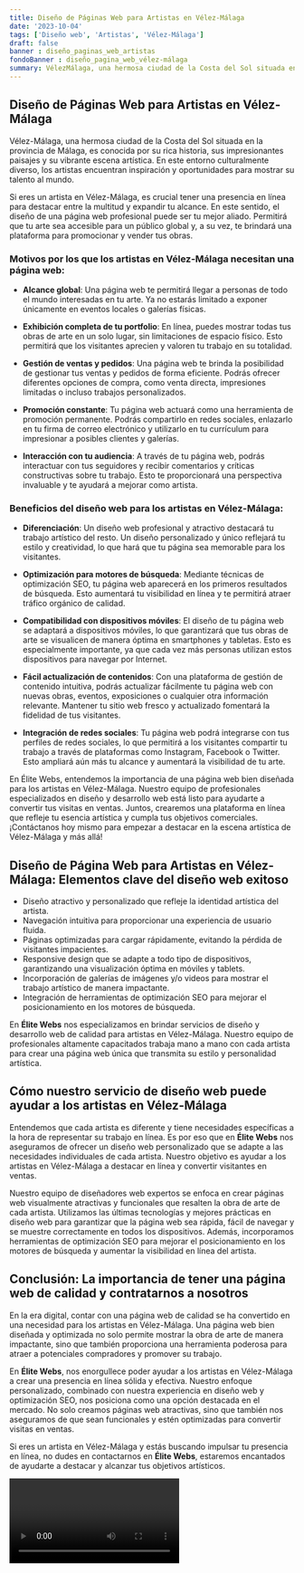```yaml
---
title: Diseño de Páginas Web para Artistas en Vélez-Málaga
date: '2023-10-04'
tags: ['Diseño web', 'Artistas', 'Vélez-Málaga']
draft: false
banner : diseño_paginas_web_artistas
fondoBanner : diseño_pagina_web_vélez-málaga
summary: VélezMálaga, una hermosa ciudad de la Costa del Sol situada en la provincia de Málaga, es conocida por su rica historia, sus impresionantes paisajes y su vibrante escena artística. En este entorno culturalmente diverso, los artistas encuentran inspiración y oportunidades para mostrar su talento al mundo.
---
```


## Diseño de Páginas Web para Artistas en Vélez-Málaga

Vélez-Málaga, una hermosa ciudad de la Costa del Sol situada en la provincia de Málaga, es conocida por su rica historia, sus impresionantes paisajes y su vibrante escena artística. En este entorno culturalmente diverso, los artistas encuentran inspiración y oportunidades para mostrar su talento al mundo.

Si eres un artista en Vélez-Málaga, es crucial tener una presencia en línea para destacar entre la multitud y expandir tu alcance. En este sentido, el diseño de una página web profesional puede ser tu mejor aliado. Permitirá que tu arte sea accesible para un público global y, a su vez, te brindará una plataforma para promocionar y vender tus obras.

### Motivos por los que los artistas en Vélez-Málaga necesitan una página web:

- **Alcance global**: Una página web te permitirá llegar a personas de todo el mundo interesadas en tu arte. Ya no estarás limitado a exponer únicamente en eventos locales o galerías físicas.

- **Exhibición completa de tu portfolio**: En línea, puedes mostrar todas tus obras de arte en un solo lugar, sin limitaciones de espacio físico. Esto permitirá que los visitantes aprecien y valoren tu trabajo en su totalidad.

- **Gestión de ventas y pedidos**: Una página web te brinda la posibilidad de gestionar tus ventas y pedidos de forma eficiente. Podrás ofrecer diferentes opciones de compra, como venta directa, impresiones limitadas o incluso trabajos personalizados.

- **Promoción constante**: Tu página web actuará como una herramienta de promoción permanente. Podrás compartirlo en redes sociales, enlazarlo en tu firma de correo electrónico y utilizarlo en tu currículum para impresionar a posibles clientes y galerías.

- **Interacción con tu audiencia**: A través de tu página web, podrás interactuar con tus seguidores y recibir comentarios y críticas constructivas sobre tu trabajo. Esto te proporcionará una perspectiva invaluable y te ayudará a mejorar como artista.

### Beneficios del diseño web para los artistas en Vélez-Málaga:

- **Diferenciación**: Un diseño web profesional y atractivo destacará tu trabajo artístico del resto. Un diseño personalizado y único reflejará tu estilo y creatividad, lo que hará que tu página sea memorable para los visitantes.

- **Optimización para motores de búsqueda**: Mediante técnicas de optimización SEO, tu página web aparecerá en los primeros resultados de búsqueda. Esto aumentará tu visibilidad en línea y te permitirá atraer tráfico orgánico de calidad.

- **Compatibilidad con dispositivos móviles**: El diseño de tu página web se adaptará a dispositivos móviles, lo que garantizará que tus obras de arte se visualicen de manera óptima en smartphones y tabletas. Esto es especialmente importante, ya que cada vez más personas utilizan estos dispositivos para navegar por Internet.

- **Fácil actualización de contenidos**: Con una plataforma de gestión de contenido intuitiva, podrás actualizar fácilmente tu página web con nuevas obras, eventos, exposiciones o cualquier otra información relevante. Mantener tu sitio web fresco y actualizado fomentará la fidelidad de tus visitantes.

- **Integración de redes sociales**: Tu página web podrá integrarse con tus perfiles de redes sociales, lo que permitirá a los visitantes compartir tu trabajo a través de plataformas como Instagram, Facebook o Twitter. Esto ampliará aún más tu alcance y aumentará la visibilidad de tu arte.

En Élite Webs, entendemos la importancia de una página web bien diseñada para los artistas en Vélez-Málaga. Nuestro equipo de profesionales especializados en diseño y desarrollo web está listo para ayudarte a convertir tus visitas en ventas. Juntos, crearemos una plataforma en línea que refleje tu esencia artística y cumpla tus objetivos comerciales. ¡Contáctanos hoy mismo para empezar a destacar en la escena artística de Vélez-Málaga y más allá!

<GifSeo />

<Cta />

## Diseño de Página Web para Artistas en Vélez-Málaga: Elementos clave del diseño web exitoso

- Diseño atractivo y personalizado que refleje la identidad artística del artista.
- Navegación intuitiva para proporcionar una experiencia de usuario fluida.
- Páginas optimizadas para cargar rápidamente, evitando la pérdida de visitantes impacientes.
- Responsive design que se adapte a todo tipo de dispositivos, garantizando una visualización óptima en móviles y tablets.
- Incorporación de galerías de imágenes y/o videos para mostrar el trabajo artístico de manera impactante.
- Integración de herramientas de optimización SEO para mejorar el posicionamiento en los motores de búsqueda.

En **Élite Webs** nos especializamos en brindar servicios de diseño y desarrollo web de calidad para artistas en Vélez-Málaga. Nuestro equipo de profesionales altamente capacitados trabaja mano a mano con cada artista para crear una página web única que transmita su estilo y personalidad artística.

## Cómo nuestro servicio de diseño web puede ayudar a los artistas en Vélez-Málaga

Entendemos que cada artista es diferente y tiene necesidades específicas a la hora de representar su trabajo en línea. Es por eso que en **Élite Webs** nos aseguramos de ofrecer un diseño web personalizado que se adapte a las necesidades individuales de cada artista. Nuestro objetivo es ayudar a los artistas en Vélez-Málaga a destacar en línea y convertir visitantes en ventas.

Nuestro equipo de diseñadores web expertos se enfoca en crear páginas web visualmente atractivas y funcionales que resalten la obra de arte de cada artista. Utilizamos las últimas tecnologías y mejores prácticas en diseño web para garantizar que la página web sea rápida, fácil de navegar y se muestre correctamente en todos los dispositivos. Además, incorporamos herramientas de optimización SEO para mejorar el posicionamiento en los motores de búsqueda y aumentar la visibilidad en línea del artista.

## Conclusión: La importancia de tener una página web de calidad y contratarnos a nosotros

En la era digital, contar con una página web de calidad se ha convertido en una necesidad para los artistas en Vélez-Málaga. Una página web bien diseñada y optimizada no solo permite mostrar la obra de arte de manera impactante, sino que también proporciona una herramienta poderosa para atraer a potenciales compradores y promover su trabajo.

En **Élite Webs**, nos enorgullece poder ayudar a los artistas en Vélez-Málaga a crear una presencia en línea sólida y efectiva. Nuestro enfoque personalizado, combinado con nuestra experiencia en diseño web y optimización SEO, nos posiciona como una opción destacada en el mercado. No solo creamos páginas web atractivas, sino que también nos aseguramos de que sean funcionales y estén optimizadas para convertir visitas en ventas.

Si eres un artista en Vélez-Málaga y estás buscando impulsar tu presencia en línea, no dudes en contactarnos en **Élite Webs**, estaremos encantados de ayudarte a destacar y alcanzar tus objetivos artísticos.

<Video />

<CtaBot job='Artistas' city='Vélez-Málaga'/>

<Gmaps query='Vélez-Málaga+españa+maps' />